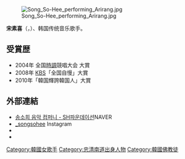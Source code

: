 [[File:Song_So-Hee_performing_Arirang.jpg|thumb]]

{{Expand language|1=en|time=2021-02-19T05:42:57+00:00}}
{{Unreferenced|time=2021-02-19T05:42:57+00:00}}
'''宋素喜'''（{{lang-ko|송소희}}，{{bd|1997年|10月20日}}）、韩国传统音乐歌手。

== 受賞歴 ==
*2004年 全国[[時調_(朝鮮)|時調]]競唱大会 大賞
*2008年 [[韓国放送公社|KBS]]「全国自慢」大賞
*2010年「韓国輝誇韓国人」大賞

== 外部連結 ==
* [https://blog.naver.com/shfoundation123 송소희 음악 컴퍼니 - SH파운데이션]NAVER
*[https://instagram.com/_songsohee/ _songsohee] {{Wayback|url=https://instagram.com/_songsohee/ |date=20200324220702 }} Instagram
* {{YouTube|channel = UCfMyIFD-H8TZjGou7XD7Seg|송소희Shfoundation}}
* {{facebook|shfoundationsh|송소희/shfoundation}}

[[Category:韓國女歌手|Category:韓國女歌手]]
[[Category:忠清南道出身人物|Category:忠清南道出身人物]]
[[Category:韓國佛教徒|Category:韓國佛教徒]]